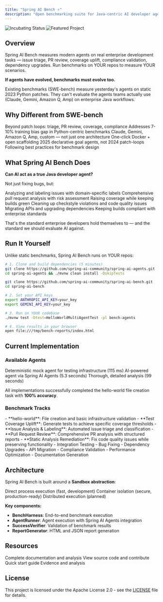 ```yaml
---
title: "Spring AI Bench ⭐"
description: "Open benchmarking suite for Java-centric AI developer agents"
---
```


<img
  src="https://img.shields.io/badge/Status-Incubating-blue"
  alt="Incubating Status"
/>
<img
  src="https://img.shields.io/badge/Featured-⭐-gold"
  alt="Featured Project"
/>

## Overview

Spring AI Bench measures modern agents on real enterprise development tasks — issue triage, PR review, coverage uplift, compliance validation, dependency upgrades. Run benchmarks on YOUR repos to measure YOUR scenarios.

**If agents have evolved, benchmarks must evolve too.**

<Warning>
Existing benchmarks (SWE-bench) measure yesterday's agents on static 2023 Python patches. They can't evaluate the agents teams actually use (Claude, Gemini, Amazon Q, Amp) on enterprise Java workflows.
</Warning>

## Why Different from SWE-bench

<CardGroup cols={3}>
  <Card title="Full Dev Lifecycle" icon="circle-nodes">
    Beyond patch loops: triage, PR review, coverage, compliance
  </Card>
  <Card title="Java-First" icon="mug-hot">
    Addresses 7-10% training bias gap in Python-centric benchmarks
  </Card>
  <Card title="Any Agent" icon="wand-magic-sparkles">
    Claude, Gemini, Amazon Q, Amp, custom — not just one architecture
  </Card>
  <Card title="Reproducible" icon="repeat">
    One-click Docker + open scaffolding
  </Card>
  <Card title="Modern Paradigm" icon="forward">
    2025 declarative goal agents, not 2024 patch-loops
  </Card>
  <Card title="Open Standards" icon="handshake">
    Following best practices for benchmark design
  </Card>
</CardGroup>

## What Spring AI Bench Does

**Can AI act as a true Java developer agent?**

Not just fixing bugs, but:

<Steps>
  <Step title="Issue Analysis">
    Analyzing and labeling issues with domain-specific labels
  </Step>
  <Step title="PR Review">
    Comprehensive pull request analysis with risk assessment
  </Step>
  <Step title="Test Coverage">
    Raising coverage while keeping builds green
  </Step>
  <Step title="Static Analysis">
    Cleaning up checkstyle violations and code quality issues
  </Step>
  <Step title="API Migration">
    Migrating APIs and upgrading dependencies
  </Step>
  <Step title="Compliance">
    Keeping builds compliant with enterprise standards
  </Step>
</Steps>

That's the standard enterprise developers hold themselves to — and the standard we should evaluate AI against.

## Run It Yourself

Unlike static benchmarks, Spring AI Bench runs on YOUR repos:

```bash
# 1. Clone and build dependencies (5 minutes)
git clone https://github.com/spring-ai-community/spring-ai-agents.git
cd spring-ai-agents && ./mvnw clean install -DskipTests

git clone https://github.com/spring-ai-community/spring-ai-bench.git
cd spring-ai-bench

# 2. Set your API keys
export ANTHROPIC_API_KEY=your_key
export GEMINI_API_KEY=your_key

# 3. Run on YOUR codebase
./mvnw test -Dtest=HelloWorldMultiAgentTest -pl bench-agents

# 4. View results in your browser
open file:///tmp/bench-reports/index.html
```

## Current Implementation

### Available Agents

<Tabs>
  <Tab title="hello-world">
    Deterministic mock agent for testing infrastructure (115 ms)
  </Tab>
  <Tab title="hello-world-ai (Gemini)">
    AI-powered agent via Spring AI Agents (5.3 seconds)
  </Tab>
  <Tab title="hello-world-ai (Claude)">
    Thorough, detailed analysis (99 seconds)
  </Tab>
</Tabs>

All implementations successfully completed the hello-world file creation task with **100% accuracy**.

### Benchmark Tracks

<AccordionGroup>
  <Accordion title="✅ Available Now">
    - **hello-world**: File creation and basic infrastructure validation
  </Accordion>

  <Accordion title="🚧 In Active Development">
    - **Test Coverage Uplift**: Generate tests to achieve specific coverage thresholds
    - **Issue Analysis & Labeling**: Automated issue triage and classification
    - **Pull Request Review**: Comprehensive PR analysis with structured reports
    - **Static Analysis Remediation**: Fix code quality issues while preserving functionality
  </Accordion>

  <Accordion title="📋 Future Roadmap">
    - Integration Testing
    - Bug Fixing
    - Dependency Upgrades
    - API Migration
    - Compliance Validation
    - Performance Optimization
    - Documentation Generation
  </Accordion>
</AccordionGroup>

## Architecture

Spring AI Bench is built around a **Sandbox abstraction**:

<CardGroup cols={3}>
  <Card title="LocalSandbox" icon="laptop">
    Direct process execution (fast, development)
  </Card>
  <Card title="DockerSandbox" icon="docker">
    Container isolation (secure, production-ready)
  </Card>
  <Card title="CloudSandbox" icon="cloud">
    Distributed execution (planned)
  </Card>
</CardGroup>

**Key components:**
- **BenchHarness**: End-to-end benchmark execution
- **AgentRunner**: Agent execution with Spring AI Agents integration
- **SuccessVerifier**: Validation of benchmark results
- **ReportGenerator**: HTML and JSON report generation

## Resources

<CardGroup cols={2}>
  <Card
    title="Official Documentation"
    icon="book"
    href="https://spring-ai-community.github.io/spring-ai-bench/"
  >
    Complete documentation and analysis
  </Card>
  <Card
    title="GitHub Repository"
    icon="github"
    href="https://github.com/spring-ai-community/spring-ai-bench"
  >
    View source code and contribute
  </Card>
  <Card
    title="Getting Started"
    icon="rocket"
    href="https://spring-ai-community.github.io/spring-ai-bench/getting-started.html"
  >
    Quick start guide
  </Card>
  <Card
    title="Why Different"
    icon="magnifying-glass-chart"
    href="https://spring-ai-community.github.io/spring-ai-bench/#_the_evidence_why_swe_bench_falls_short"
  >
    Evidence and analysis
  </Card>
</CardGroup>

## License

This project is licensed under the Apache License 2.0 - see the [LICENSE](https://github.com/spring-ai-community/spring-ai-bench/blob/main/LICENSE) file for details.
